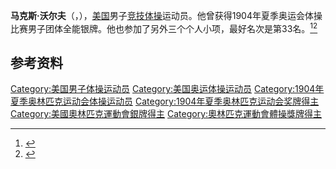 {{NoteTA|G1=Sports}}
'''马克斯·沃尔夫'''（{{lang-en|Max Wolf}}，{{bd|？||？|}}），[[美国|美国]]男子[[竞技体操|竞技体操]]运动员。他曾获得1904年夏季奥运会体操比赛男子团体全能银牌。他也参加了另外三个个人小项，最好名次是第33名。<ref>{{Cite web|title=Max WOLF|url=https://www.olympic.org/max-wolf|accessdate=2021-03-24|work=International Olympic Committee}}</ref><ref>{{cite web|url=https://www.olympedia.org/athletes/31478 |title=Max Wolf |work=Olympedia |access-date=2020-09-13}}</ref>

== 参考资料 ==
{{reflist}}

{{Authority control}}
{{DEFAULTSORT:Wolf, Max}}
[[Category:美国男子体操运动员|Category:美国男子体操运动员]]
[[Category:美国奥运体操运动员|Category:美国奥运体操运动员]]
[[Category:1904年夏季奥林匹克运动会体操运动员|Category:1904年夏季奥林匹克运动会体操运动员]]
[[Category:1904年夏季奥林匹克运动会奖牌得主|Category:1904年夏季奥林匹克运动会奖牌得主]]
[[Category:美國奧林匹克運動會銀牌得主|Category:美國奧林匹克運動會銀牌得主]]
[[Category:奧林匹克運動會體操獎牌得主|Category:奧林匹克運動會體操獎牌得主]]